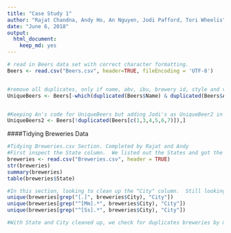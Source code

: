 ```yaml
---
title: "Case Study 1"
author: "Rajat Chandna, Andy Ho, An Nguyen, Jodi Pafford, Tori Wheelis"
date: "June 6, 2018"
output:
  html_document:
    keep_md: yes
---
```



```r
# read in Beers data set with correct character formatting.
Beers <- read.csv("Beers.csv", header=TRUE, fileEncoding = 'UTF-8') 


#remove all duplicates, only if name, abv, ibu, brewery id, style and volume are the same.
UniqueBeers <- Beers[-which(duplicated(Beers$Name) & duplicated(Beers$ABV) & duplicated(Beers$IBU) & duplicated(Beers$Brewery_id) & duplicated(Beers$Style) & duplicated(Beers$Ounces)),]


#Keeping An's code for UniqueBeers but adding Jodi's as UniqueBeer2 in case An's version is correct. The code below keeps everything is not a duplicate in Name, ABV, IBU, Brewery_ID, Style and Ounces.
UniqueBeers2 <- Beers[!duplicated(Beers[c(1,3,4,5,6,7)]),]
```

####Tidying Breweries Data
```r
#Tidying Breweries.csv Section. Completed by Rajat and Andy
#First inspect the State column.  We listed out the States and got the count for each.  If observation > 50, we investigated further by examining all the States with a count of 1 (DC, ND, SD, WV).  In this case, there was 51 States and confirmed the 51st was DC which is acceptable.  All abbreviations in State column is valid.
breweries <- read.csv("Breweries.csv", header = TRUE)
str(breweries)
summary(breweries)
table(breweries$State)
```

```r
#In this section, looking to clean up the "City" column.  Still looking for a more elequent code but for now creating subsets for each letter and visually identifying misspellings, abbreviations, and/or punctuations.  Rajat to research a function that creates a subset of cities by subsetting cities with the same 3 letter string.
unique(breweries[grep("[.]", breweries$City), "City"])
unique(breweries[grep("^[Mm].*", breweries$City), "City"])
unique(breweries[grep("^[Ss].*", breweries$City), "City"])
```

```r
#With State and City cleaned up, we check for duplicates breweries by matching the name, each's city, than state.  Still in process.
```